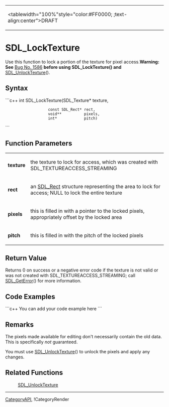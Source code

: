 <!-- pragma section-numbers off -->
<!-- pragma camelcase off -->
{|
|<tablewidth="100%"style="color:#FF0000;      ;text-align:center">DRAFT 
|}


= SDL_LockTexture =
Use this function to lock a portion of the texture for pixel access.''' Warning: See''' [http://bugzilla.libsdl.org/show_bug.cgi?id=1586 Bug No. 1586] ''' before using SDL_LockTexture() and''' [[SDL_UnlockTexture]]().


== Syntax ==
```c++
int SDL_LockTexture(SDL_Texture*    texture,
                    const SDL_Rect* rect,
                    void**          pixels,
                    int*            pitch)
```
== Function Parameters ==
{|
|'''texture''' 
|the texture to lock for access, which was created with SDL_TEXTUREACCESS_STREAMING 
|-
|'''rect''' 
|an [[SDL_Rect]] structure representing the area to lock for access; NULL to lock the entire texture 
|-
|'''pixels''' 
|this is filled in with a pointer to the locked pixels, appropriately offset by the locked area 
|-
|'''pitch''' 
|this is filled in with the pitch of the locked pixels 
|}


== Return Value ==
Returns 0 on success or a negative error code if the texture is not valid or was not created with SDL_TEXTUREACCESS_STREAMING; call [[SDL_GetError]]() for more information.

== Code Examples ==
```c++
You can add your code example here
```
== Remarks ==
The pixels made available for editing don't necessarily contain the old data.  This is specifically ''not'' guaranteed.

You must use [[SDL_UnlockTexture]]() to unlock the pixels and apply any changes.

== Related Functions ==
: [[SDL_UnlockTexture]]

----
[[CategoryAPI]], !CategoryRender
